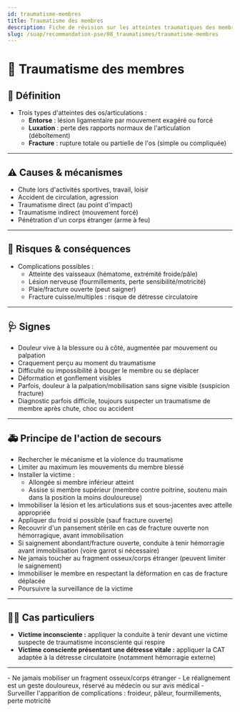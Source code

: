 ---
id: traumatisme-membres
title: Traumatisme des membres
description: Fiche de révision sur les atteintes traumatiques des membres
slug: /suap/recommandation-pse/08_traumatismes/traumatisme-membres
---


# 🦴 Traumatisme des membres

## 📝 Définition

- Trois types d'atteintes des os/articulations :  
    - **Entorse** : lésion ligamentaire par mouvement exagéré ou forcé  
    - **Luxation** : perte des rapports normaux de l'articulation (déboîtement)  
    - **Fracture** : rupture totale ou partielle de l'os (simple ou compliquée)

---

## ⚠️ Causes & mécanismes

- Chute lors d'activités sportives, travail, loisir
- Accident de circulation, agression
- Traumatisme direct (au point d'impact)
- Traumatisme indirect (mouvement forcé)
- Pénétration d'un corps étranger (arme à feu)

---

## 🚨 Risques & conséquences

- Complications possibles :  
    - Atteinte des vaisseaux (hématome, extrémité froide/pâle)
    - Lésion nerveuse (fourmillements, perte sensibilité/motricité)
    - Plaie/fracture ouverte (peut saigner)
    - Fracture cuisse/multiples : risque de détresse circulatoire

---

## 🩺 Signes

- Douleur vive à la blessure ou à côté, augmentée par mouvement ou palpation
- Craquement perçu au moment du traumatisme
- Difficulté ou impossibilité à bouger le membre ou se déplacer
- Déformation et gonflement visibles
- Parfois, douleur à la palpation/mobilisation sans signe visible (suspicion fracture)
- Diagnostic parfois difficile, toujours suspecter un traumatisme de membre après chute, choc ou accident

---

## 🚑 Principe de l'action de secours

- Rechercher le mécanisme et la violence du traumatisme
- Limiter au maximum les mouvements du membre blessé
- Installer la victime :  
    - Allongée si membre inférieur atteint  
    - Assise si membre supérieur (membre contre poitrine, soutenu main dans la position la moins douloureuse)
- Immobiliser la lésion et les articulations sus et sous-jacentes avec attelle appropriée
- Appliquer du froid si possible (sauf fracture ouverte)
- Recouvrir d'un pansement stérile en cas de fracture ouverte non hémorragique, avant immobilisation
- Si saignement abondant/fracture ouverte, conduite à tenir hémorragie avant immobilisation (voire garrot si nécessaire)
- Ne jamais toucher au fragment osseux/corps étranger (peuvent limiter le saignement)
- Immobiliser le membre en respectant la déformation en cas de fracture déplacée
- Poursuivre la surveillance de la victime

---

## 👩‍⚕️ Cas particuliers

- **Victime inconsciente :** appliquer la conduite à tenir devant une victime suspecte de traumatisme inconsciente qui respire
- **Victime consciente présentant une détresse vitale :** appliquer la CAT adaptée à la détresse circulatoire (notamment hémorragie externe)

---

<Admonition type="caution">
- Ne jamais mobiliser un fragment osseux/corps étranger
- Le réalignement est un geste douloureux, réservé au médecin ou sur avis médical
- Surveiller l'apparition de complications : froideur, pâleur, fourmillements, perte motricité
</Admonition>
